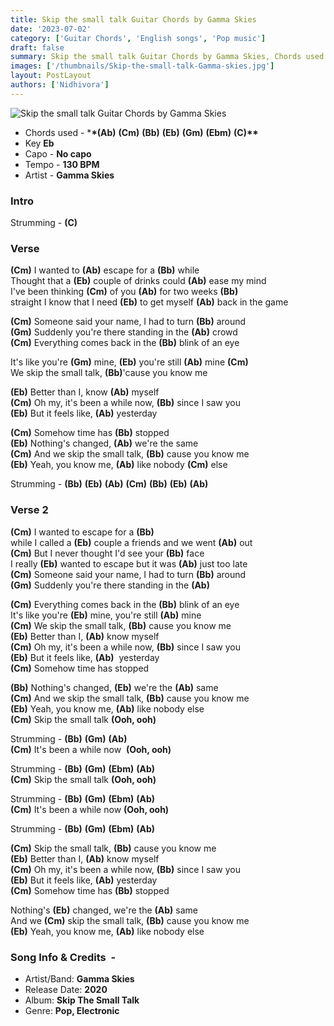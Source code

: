 ```yaml
---
title: Skip the small talk Guitar Chords by Gamma Skies
date: '2023-07-02'
category: ['Guitar Chords', 'English songs', 'Pop music']
draft: false
summary: Skip the small talk Guitar Chords by Gamma Skies, Chords used - (Ab) (Cm) (Bb) (Eb) (Gm)(Ebm) (C)
images: ['/thumbnails/Skip-the-small-talk-Gamma-skies.jpg']
layout: PostLayout
authors: ['Nidhivora']
---
```


![Skip the small talk Guitar Chords by Gamma Skies](/thumbnails/Skip-the-small-talk-Gamma-skies.jpg)

- Chords used - \***\*(Ab)** **(Cm)** **(Bb)** **(Eb)** **(Gm)** **(Ebm)** **(C)\*\***
- Key **Eb**
- Capo - **No capo**
- Tempo - **130 BPM**
- Artist - **Gamma Skies**

### Intro

Strumming - **(C)**

### Verse

**(Cm)** I wanted to **(Ab)** escape for a **(Bb)** while \
Thought that a **(Eb)** couple of drinks could **(Ab)** ease my mind \
I've been thinking **(Cm)** of you **(Ab)** for two weeks **(Bb)** \
straight I know that I need **(Eb)** to get myself **(Ab)** back in the game

**(Cm)** Someone said your name, I had to turn **(Bb)** around \
**(Gm)** Suddenly you're there standing in the **(Ab)** crowd \
**(Cm)** Everything comes back in the **(Bb)** blink of an eye

It's like you're **(Gm)** mine, **(Eb)** you're still **(Ab)** mine **(Cm)** \
We skip the small talk, **(Bb)**'cause you know me

**(Eb)** Better than I, know **(Ab)** myself \
**(Cm)** Oh my, it's been a while now, **(Bb)** since I saw you \
**(Eb)** But it feels like, **(Ab)** yesterday

**(Cm)** Somеhow time has **(Bb)** stopped \
**(Eb)** Nothing's changed, **(Ab)** wе're the same \
**(Cm)** And we skip the small talk, **(Bb)** cause you know me \
**(Eb)** Yeah, you know me, **(Ab)** like nobody **(Cm)** else

Strumming - **(Bb)** **(Eb)** **(Ab)** **(Cm)** **(Bb)** **(Eb)** **(Ab)**

### Verse 2

**(Cm)** I wanted to escape for a **(Bb)** \
while I called a **(Eb)** couple a friends and we went **(Ab)** out \
**(Cm)** But I never thought I'd see your **(Bb)** face \
I really **(Eb)** wanted to escape but it was **(Ab)** just too late \
**(Cm)** Someone said your name, I had to turn **(Bb)** around \
**(Gm)** Suddenly you're there standing in the **(Ab)** 

**(Cm)** Everything comes back in the **(Bb)** blink of an eye \
It's like you're **(Eb)** mine, you're still **(Ab)** mine \
**(Cm)** We skip the small talk, **(Bb)** cause you know me \
**(Eb)** Better than I, **(Ab)** know myself \
**(Cm)** Oh my, it's been a while now, **(Bb)** since I saw you \
**(Eb)** But it feels like, **(Ab)**  yesterday \
**(Cm)** Somehow time has stopped

**(Bb)** Nothing's changed, **(Eb)** we're the **(Ab)** same \
**(Cm)** And we skip the small talk, **(Bb)** cause you know me \
**(Eb)** Yeah, you know me, **(Ab)** like nobody else \
**(Cm)** Skip the small talk **(Ooh, ooh)**

Strumming - **(Bb)** **(Gm)** **(Ab)** \
**(Cm)** It's been a while now  **(Ooh, ooh)**

Strumming - **(Bb)** **(Gm)** **(Ebm)** **(Ab)** \
**(Cm)** Skip the small talk **(Ooh, ooh)**

Strumming - **(Bb)** **(Gm)** **(Ebm)** **(Ab)** \
**(Cm)** It's been a while now **(Ooh, ooh)**

Strumming - **(Bb)** **(Gm)** **(Ebm)** **(Ab)**

**(Cm)** Skip the small talk, **(Bb)** cause you know me \
**(Eb)** Better than I, **(Ab)** know myself \
**(Cm)** Oh my, it's been a while now, **(Bb)** since I saw you \
**(Eb)** But it feels like, **(Ab)** yesterday\
**(Cm)** Somehow time has **(Bb)** stopped

Nothing's **(Eb)** changed, we're the **(Ab)** same \
And we **(Cm)** skip the small talk, **(Bb)** cause you know me \
**(Eb)** Yeah, you know me, **(Ab)** like nobody else

### Song Info & Credits  -

- Artist/Band: **Gamma Skies**
- Release Date: **2020**
- Album: **Skip The Small Talk**
- Genre: **Pop, Electronic**
